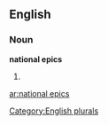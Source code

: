 
==English==

===Noun===
'''national epics'''

# {{plural of|[[national epic]]}}

[[Category:English plurals]]

[[ar:national epics]]